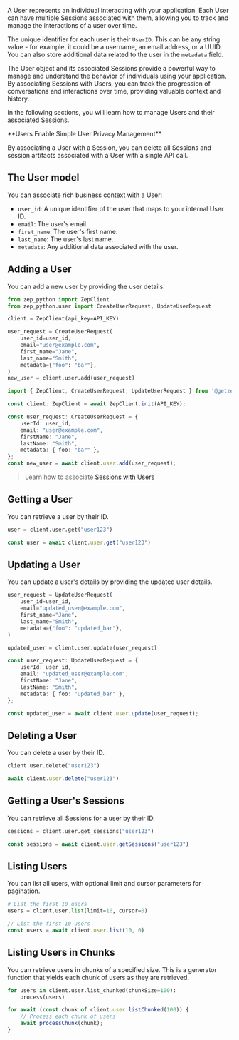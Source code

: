 A User represents an individual interacting with your application. Each User can have multiple Sessions associated
with them, allowing you to track and manage the interactions of a user over time.

The unique identifier for each user is their `UserID`. This can be any string value - for example, it could be a
username, an email address, or a UUID. You can also store additional data related to the user in the `metadata` field.

The User object and its associated Sessions provide a powerful way to manage and understand the behavior of
individuals using your application. By associating Sessions with Users, you can track the progression of
conversations and interactions over time, providing valuable context and history.

In the following sections, you will learn how to manage Users and their associated Sessions.

<Note>
**Users Enable Simple User Privacy Management**

By associating a User with a Session, you can delete all Sessions and session artifacts associated with a User
with a single API call.
</Note>

## The User model

You can associate rich business context with a User:

- `user_id`: A unique identifier of the user that maps to your internal User ID.
- `email`: The user's email.
- `first_name`: The user's first name.
- `last_name`: The user's last name.
- `metadata`: Any additional data associated with the user.

## Adding a User

You can add a new user by providing the user details.
<Tabs group="users">

<Tab title="Python" group-key="python">

```python
from zep_python import ZepClient
from zep_python.user import CreateUserRequest, UpdateUserRequest

client = ZepClient(api_key=API_KEY)

user_request = CreateUserRequest(
    user_id=user_id,
    email="user@example.com",
    first_name="Jane",
    last_name="Smith",
    metadata={"foo": "bar"},
)
new_user = client.user.add(user_request)
```
</Tab>
<Tab title="Typescript" group-key="ts">

```typescript
import { ZepClient, CreateUserRequest, UpdateUserRequest } from '@getzep/zep-js';

const client: ZepClient = await ZepClient.init(API_KEY);

const user_request: CreateUserRequest = {
    userId: user_id,
    email: "user@example.com",
    firstName: "Jane",
    lastName: "Smith",
    metadata: { foo: "bar" },
};
const new_user = await client.user.add(user_request);
```
</Tab>
</Tabs>


> Learn how to associate [Sessions with Users](chat-history-memory/sessions)

## Getting a User

You can retrieve a user by their ID.
<Tabs group="users">

<Tab title="Python" group-key="python">

```python
user = client.user.get("user123")
```
</Tab>
<Tab title="Typescript" group-key="ts">

```typescript
const user = await client.user.get("user123")
```
</Tab>
</Tabs>


## Updating a User

You can update a user's details by providing the updated user details.
<Tabs group="users">

<Tab title="Python" group-key="python">

```python
user_request = UpdateUserRequest(
    user_id=user_id,
    email="updated_user@example.com",
    first_name="Jane",
    last_name="Smith",
    metadata={"foo": "updated_bar"},
)

updated_user = client.user.update(user_request)
```
</Tab>
<Tab title="Typescript" group-key="ts">

```typescript
const user_request: UpdateUserRequest = {
    userId: user_id,
    email: "updated_user@example.com",
    firstName: "Jane",
    lastName: "Smith",
    metadata: { foo: "updated_bar" },
};

const updated_user = await client.user.update(user_request);
```
</Tab>
</Tabs>


## Deleting a User

You can delete a user by their ID.
<Tabs group="users">

<Tab title="Python" group-key="python">

```python
client.user.delete("user123")
```
</Tab>
<Tab title="Typescript" group-key="ts">

```typescript
await client.user.delete("user123")
```
</Tab>
</Tabs>


## Getting a User's Sessions

You can retrieve all Sessions for a user by their ID.

<Tabs group="users">
<Tab title="Python" group-key="python">

```python
sessions = client.user.get_sessions("user123")
```
</Tab>
<Tab title="Typescript" group-key="ts">

```typescript
const sessions = await client.user.getSessions("user123")
```
</Tab>
</Tabs>


## Listing Users

You can list all users, with optional limit and cursor parameters for pagination.
<Tabs group="users">

<Tab title="Python" group-key="python">

```python
# List the first 10 users
users = client.user.list(limit=10, cursor=0)
```
</Tab>
<Tab title="Typescript" group-key="ts">

```typescript
// List the first 10 users
const users = await client.user.list(10, 0)
```
</Tab>
</Tabs>


## Listing Users in Chunks

You can retrieve users in chunks of a specified size. This is a generator function that yields each chunk of users as
they are retrieved.
<Tabs group="users">
<Tab title="Python" group-key="python">

```python
for users in client.user.list_chunked(chunkSize=100):
    process(users)
```
</Tab>
<Tab title="Typescript" group-key="ts">

```typescript
for await (const chunk of client.user.listChunked(100)) {
    // Process each chunk of users
    await processChunk(chunk);
}
```
</Tab>
</Tabs>


